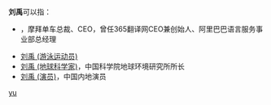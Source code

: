 '''刘禹'''可以指：
* {{link-en|刘禹 (企业家)|Yu Liu (entrepreneur)}}，摩拜单车总裁、CEO，曾任365翻译网CEO兼创始人、阿里巴巴语言服务事业部总经理
* [[刘禹_(游泳运动员)|刘禹 (游泳运动员)]]
* [[刘禹_(地球科学家)|刘禹 (地球科学家)]]，中国科学院地球环境研究所所长
* [[刘禹_(演员)|刘禹 (演员)]]，中国内地演员
{{disambig}}

[[Category:二字刘姓人名消歧义|yu]]